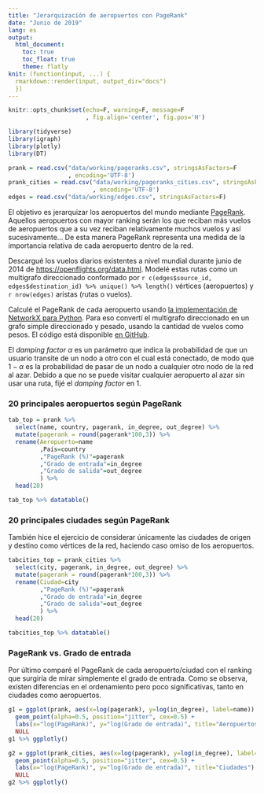 ```yaml
---
title: "Jerarquización de aeropuertos con PageRank"
date: "Junio de 2019"
lang: es
output: 
  html_document:
    toc: true
    toc_float: true
    theme: flatly
knit: (function(input, ...) {
  rmarkdown::render(input, output_dir="docs") 
  })
---
```


```r
knitr::opts_chunk$set(echo=F, warning=F, message=F
                      , fig.align='center', fig.pos='H')
```

```r
library(tidyverse)
library(igraph)
library(plotly)
library(DT)
```


```r
prank = read.csv("data/working/pageranks.csv", stringsAsFactors=F
                 , encoding='UTF-8')
prank_cities = read.csv("data/working/pageranks_cities.csv", stringsAsFactors=F
                        , encoding='UTF-8')
edges = read.csv("data/working/edges.csv", stringsAsFactors=F)
```


El objetivo es jerarquizar los aeropuertos del mundo mediante [PageRank](https://en.wikipedia.org/wiki/PageRank). Aquellos aeropuertos con mayor ranking serán los que reciban más vuelos de aeropuertos que a su vez reciban relativamente muchos vuelos y así sucesivamente... De esta manera PageRank representa una medida de la importancia relativa de cada aeropuerto dentro de la red. 

Descargué los vuelos diarios existentes a nivel mundial durante junio de 2014 de <https://openflights.org/data.html>. Modelé estas rutas como un multigrafo direccionado conformado por `r c(edges$source_id, edges$destination_id) %>% unique() %>% length()` vértices (aeropuertos) y `r nrow(edges)` aristas (rutas o vuelos). 

Calculé el PageRank de cada aeropuerto usando [la implementación de NetworkX para Python](https://networkx.github.io/documentation/stable/reference/algorithms/link_analysis.html). Para eso convertí el multigrafo direccionado en un grafo simple direccionado y pesado, usando la cantidad de vuelos como pesos. El código está disponible [en GitHub](pagerank.py).

El *damping factor* $\alpha$ es un parámetro que indica la probabilidad de que un usuario transite de un nodo a otro con el cual está conectado, de modo que $1-\alpha$ es la probabilidad de pasar de un nodo a cualquier otro nodo de la red al azar. Debido a que no se puede visitar cualquier aeropuerto al azar sin usar una ruta, fijé el *damping factor* en 1. 

<!-- Los principales aeropuertos según PageRank se presentan en el Cuadro \@ref(tab:prank-top). -->

### 20 principales aeropuertos según PageRank

```r
tab_top = prank %>% 
  select(name, country, pagerank, in_degree, out_degree) %>% 
  mutate(pagerank = round(pagerank*100,3)) %>% 
  rename(Aeropuerto=name
         ,País=country
         ,"PageRank (%)"=pagerank
         ,"Grado de entrada"=in_degree
         ,"Grado de salida"=out_degree
         ) %>% 
  head(20) 

tab_top %>% datatable()
```

### 20 principales ciudades según PageRank

También hice el ejercicio de considerar únicamente las ciudades de origen y destino como vértices de la red, haciendo caso omiso de los aeropuertos. 

```r
tabcities_top = prank_cities %>% 
  select(city, pagerank, in_degree, out_degree) %>% 
  mutate(pagerank = round(pagerank*100,3)) %>% 
  rename(Ciudad=city
         ,"PageRank (%)"=pagerank
         ,"Grado de entrada"=in_degree
         ,"Grado de salida"=out_degree
         ) %>% 
  head(20) 

tabcities_top %>% datatable()
```


### PageRank vs. Grado de entrada

Por último comparé el PageRank de cada aeropuerto/ciudad con el ranking que surgiría de mirar simplemente el grado de entrada. Como se observa, existen diferencias en el ordenamiento pero poco significativas, tanto en ciudades como aeropuertos.

```r

g1 = ggplot(prank, aes(x=log(pagerank), y=log(in_degree), label=name)) +
  geom_point(alpha=0.5, position="jitter", cex=0.5) +
  labs(x="log(PageRank)", y="log(Grado de entrada)", title="Aeropuertos") +
  NULL
g1 %>% ggplotly()

g2 = ggplot(prank_cities, aes(x=log(pagerank), y=log(in_degree), label=city)) +
  geom_point(alpha=0.5, position="jitter", cex=0.5) +
  labs(x="log(PageRank)", y="log(Grado de entrada)", title="Ciudades") +
  NULL
g2 %>% ggplotly()

```

